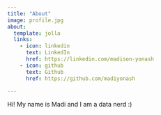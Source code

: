 ```yaml
---
title: "About"
image: profile.jpg
about:
  template: jolla
  links:
    - icon: linkedin
      text: LinkedIn
      href: https://linkedin.com/madison-yonash
    - icon: github
      text: Github
      href: https://github.com/madiyonash

---
```


Hi! My name is Madi and I am a data nerd :)
